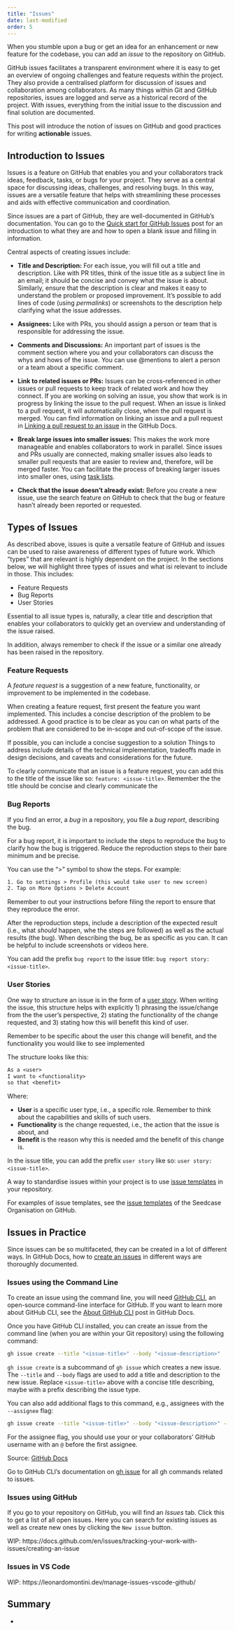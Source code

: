 ```yaml
---
title: "Issues"
date: last-modified
order: 5
---
```


When you stumble upon a bug or get an idea for an enhancement or new feature for the codebase, you can add an *issue* to the repository on GitHub.

GitHub issues facilitates a transparent environment where it is easy to get an overview of ongoing challenges and feature requests within the project. They also provide a centralised platform for discussion of issues and collaboration among collaborators. As many things within Git and GitHub repositories, issues are logged and serve as a historical record of the project. With issues, everything from the initial issue to the discussion and final solution are documented.

This post will introduce the notion of issues on GitHub and good practices for writing **actionable** issues.

## Introduction to Issues

Issues is a feature on GitHub that enables you and your collaborators track ideas, feedback, tasks, or bugs for your project. They serve as a central space for discussing ideas, challenges, and resolving bugs. In this way, issues are a versatile feature that helps with streamlining these processes and aids with effective communication and coordination.

Since issues are a part of GitHub, they are well-documented in GitHub's documentation. You can go to the [Quick start for GitHub Issues](https://docs.github.com/en/issues/tracking-your-work-with-issues/quickstart) post for an introduction to what they are and how to open a blank issue and filling in information.

Central aspects of creating issues include:

- **Title and Description:** For each issue, you will fill out a title and description. Like with PR titles, think of the issue title as a subject line in an email; it should be concise and convey what the issue is about. Similarly, ensure that the description is clear and makes it easy to understand the problem or proposed improvement. It's possible to add lines of code (using *permalinks*) or screenshots to the description help clarifying what the issue addresses.

- **Assignees:** Like with PRs, you should assign a person or team that is responsible for addressing the issue.

- **Comments and Discussions:** An important part of issues is the comment section where you and your collaborators can discuss the whys and hows of the issue. You can use @mentions to alert a person or a team about a specific comment.

- **Link to related issues or PRs:** Issues can be cross-referenced in other issues or pull requests to keep track of related work and how they connect. If you are working on solving an issue, you show that work is in progress by linking the issue to the pull request. When an issue is linked to a pull request, it will automatically close, when the pull request is merged. You can find information on linking an issue and a pull request in [Linking a pull request to an issue](https://docs.github.com/en/issues/tracking-your-work-with-issues/linking-a-pull-request-to-an-issue#linking-a-pull-request-to-an-issue-using-a-keyword) in the GitHub Docs.

- **Break large issues into smaller issues:** This makes the work more manageable and enables collaborators to work in parallel. Since issues and PRs usually are connected, making smaller issues also leads to smaller pull requests that are easier to review and, therefore, will be merged faster. You can facilitate the process of breaking larger issues into smaller ones, using [task lists](https://docs.github.com/en/issues/tracking-your-work-with-issues/quickstart#adding-a-task-list).

- **Check that the issue doesn't already exist:** Before you create a new issue, use the search feature on GitHub to check that the bug or feature hasn't already been reported or requested.

## Types of Issues

As described above, issues is quite a versatile feature of GitHub and issues can be used to raise awareness of different types of future work. Which "types" that are relevant is highly dependent on the project. In the sections below, we will highlight three types of issues and what isi relevant to include in those. This includes:

- Feature Requests
- Bug Reports
- User Stories

Essential to all issue types is, naturally, a clear title and description that enables your collaborators to quickly get an overview and understanding of the issue raised.

In addition, always remember to check if the issue or a similar one already has been raised in the repository.

### Feature Requests

A *feature request* is a suggestion of a new feature, functionality, or improvement to be implemented in the codebase.

When creating a feature request, first present the feature you want implemented. This includes a concise description of the problem to be addressed. A good practice is to be clear as you can on what parts of the problem that are considered to be in-scope and out-of-scope of the issue.

If possible, you can include a concise suggestion to a solution Things to address include details of the technical implementation, tradeoffs made in design decisions, and caveats and considerations for the future.

To clearly communicate that an issue is a feature request, you can add this to the title of the issue like so: `feature: <issue-title>`. Remember the the title should be concise and clearly communicate the

### Bug Reports

If you find an error, a *bug* in a repository, you file a *bug report*, describing the bug.

For a bug report, it is important to include the steps to reproduce the bug to clarify how the bug is triggered. Reduce the reproduction steps to their bare minimum and be precise.

You can use the “>” symbol to show the steps.
For example:

```default
1. Go to settings > Profile (this would take user to new screen)
2. Tap on More Options > Delete Account
```

Remember to out your instructions before filing the report to ensure that they reproduce the error.

After the reproduction steps, include a description of the expected result (i.e., what *should* happen, whe the steps are followed) as well as the actual results (the bug). When describing the bug, be as specific as you can. It can be helpful to include screenshots or videos here.

You can add the prefix `bug report` to the issue title: `bug report story: <issue-title>`.

### User Stories

One way to structure an issue is in the form of a [user story](https://www.atlassian.com/agile/project-management/user-stories). When writing the issue, this structure helps with explicitly 1) phrasing the issue/change from the the user's perspective, 2) stating the functionality of the change requested, and 3) stating how this will benefit this kind of user.

Remember to be specific about the user this change will benefit, and the functionality you would like to see implemented

The structure looks like this:

```default
As a <user>
I want to <functionality>
so that <benefit>
```

Where:

- **User** is a specific user type, i.e., a specific role. Remember to think about the capabilities and skills of such users.
- **Functionality** is the change requested, i.e., the action that the issue is about, and
- **Benefit** is the reason why this is needed amd the benefit of this change is.

In the issue title, you can add the prefix `user story` like so: `user story: <issue-title>`.

::: {.callout-tip}

A way to standardise issues within your project is to use [issue templates](https://docs.github.com/en/communities/using-templates-to-encourage-useful-issues-and-pull-requests/configuring-issue-templates-for-your-repository) in your repository.

For examples of issue templates, see the [issue templates](https://github.com/seedcase-project/.github/tree/main/.github/ISSUE_TEMPLATE) of the Seedcase Organisation on GitHub.

:::

## Issues in Practice

Since issues can be so multifaceted, they can be created in a lot of different ways. In GitHub Docs, how to [create an issues](https://docs.github.com/en/issues/tracking-your-work-with-issues/creating-an-issue) in different ways are thoroughly documented.

::: panel-tabset

### Issues using the Command Line

To create an issue using the command line, you will need [GitHub CLI](https://cli.github.com/), an open-source command-line interface for GitHub.
If you want to learn more about GitHub CLI, see the [About GitHub CLI](https://docs.github.com/en/github-cli/github-cli/about-github-cli) post in GitHub Docs.

Once you have GitHub CLI  installed, you can create an issue from the command line (when you are within your Git repository) using the following command:

```bash
gh issue create --title "<issue-title>" --body "<issue-description>"
```

`gh issue create` is a subcommand of `gh issue` which creates a new issue. The `--title` and `--body` flags are used to add a title and description to the new issue. Replace `<issue-title>` above with a concise title describing, maybe with a prefix describing the issue type.

You can also add additional flags to this command, e.g., assignees with the `--assignee` flag:

```bash
gh issue create --title "<issue-title>" --body "<issue-description>" --assignee @me,my-collaborator
```

For the assignee flag, you should use your or your collaborators' GitHub username with an `@` before the first assignee.

Source: [GitHub Docs](https://docs.github.com/en/issues/tracking-your-work-with-issues/creating-an-issue#creating-an-issue-with-github-cli)

Go to GitHub CLI's documentation on [gh issue](https://cli.github.com/manual/gh_issue) for all gh commands related to issues.

### Issues using GitHub

If you go to your repository on GitHub, you will find an *Issues* tab. Click this to get a list of all open issues. Here you can search for existing issues as well as create new ones by clicking the `New issue` button.

WIP: https://docs.github.com/en/issues/tracking-your-work-with-issues/creating-an-issue

### Issues in VS Code

WIP: https://leonardomontini.dev/manage-issues-vscode-github/

:::

## Summary

-
